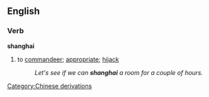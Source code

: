 {{see|Shanghai}}
==English==

===Verb===
'''shanghai'''
# to [[commandeer]]; [[appropriate]]; [[hijack]]
#:''Let's see if we can '''shanghai''' a room for a couple of hours.''

[[Category:Chinese derivations]]